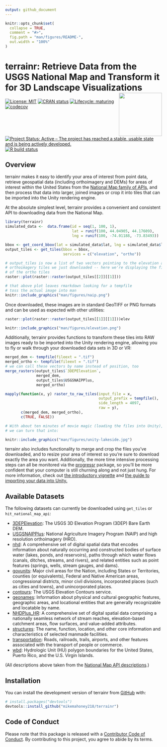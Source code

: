 ```yaml
---
output: github_document
---
```


<!-- README.md is generated from README.Rmd. Please edit that file -->

```r
knitr::opts_chunk$set(
  collapse = TRUE,
  comment = "#>",
  fig.path = "man/figures/README-",
  out.width = "100%"
)
```

# terrainr: Retrieve Data from the USGS National Map and Transform it for 3D Landscape Visualizations <a href='https://mikemahoney218.github.io/terrainr/'><img src="man/figures/logo.png" align="right" height="138.5"/></a>

<!-- badges: start -->

[![License: MIT](https://img.shields.io/badge/license-MIT-green)](https://choosealicense.com/licenses/mit/) [![CRAN status](https://www.r-pkg.org/badges/version/terrainr)](https://CRAN.R-project.org/package=terrainr) [![Lifecycle: maturing](https://img.shields.io/badge/lifecycle-maturing-blue.svg)](https://www.tidyverse.org/lifecycle/#maturing) [![codecov](https://codecov.io/gh/mikemahoney218/terrainr/branch/master/graph/badge.svg)](https://codecov.io/gh/mikemahoney218/terrainr) [![Project Status: Active – The project has reached a stable, usable state and is being actively developed.](https://www.repostatus.org/badges/latest/active.svg)](https://www.repostatus.org/#active) [![R build status](https://github.com/mikemahoney218/terrainr/workflows/R-CMD-check/badge.svg)](https://github.com/mikemahoney218/terrainr/actions)

<!-- badges: end -->

## Overview

terrainr makes it easy to identify your area of interest from point data, retrieve geospatial data (including orthoimagery and DEMs) for areas of interest within the United States from the [National Map family of APIs](https://viewer.nationalmap.gov/services/), and then process that data into larger, joined images or crop it into tiles that can be imported into the Unity rendering engine.

At the absolute simplest level, terrainr provides a convenient and consistent API to downloading data from the National Map.

```r
library(terrainr)
simulated_data <-  data.frame(id = seq(1, 100, 1),
                              lat = runif(100, 44.04905, 44.17609), 
                              lng = runif(100, -74.01188, -73.83493))

bbox <- get_coord_bbox(lat = simulated_data$lat, lng = simulated_data$lng) 
output_tiles <- get_tiles(bbox = bbox,
                          services = c("elevation", "ortho"))
```

```r
# output_tiles is now a list of two vectors pointing to the elevation and 
# orthoimagery tiles we just downloaded -- here we're displaying the first
# of the ortho tiles
raster::plot(raster::raster(output_tiles[[2]][[1]]))
```

```r
# that above plot leaves rmarkdown looking for a tempfile
# toss the actual image into man
knitr::include_graphics("man/figures/naip.png")
```

Once downloaded, these images are in standard GeoTIFF or PNG formats and can be used as expected with other utilities:

```r
raster::plot(raster::raster(output_tiles[[1]][[1]]))elev
```

```r
knitr::include_graphics("man/figures/elevation.png")
```

Additionally, terrainr provides functions to transform these tiles into RAW images ready to be imported into the Unity rendering engine, allowing you to fly or walk through your downloaded data sets in 3D or VR:

```r
merged_dem <- tempfile(fileext = ".tif")
merged_ortho <- tempfile(fileext = ".tif")
# we can call these vectors by name instead of position, too
merge_rasters(output_tiles$`3DEPElevation`, 
              merged_dem, 
              output_tiles$USGSNAIPPlus, 
              merged_ortho)

mapply(function(x, y) raster_to_raw_tiles(input_file = x, 
                                          output_prefix = tempfile(), 
                                          side_length = 4097, 
                                          raw = y),
       c(merged_dem, merged_ortho),
       c(TRUE, FALSE))

# With about ten minutes of movie magic (loading the files into Unity), 
# we can turn that into:
```

```r
knitr::include_graphics("man/figures/unity-lakeside.jpg")
```

terrainr also includes functionality to merge and crop the files you've downloaded, and to resize your area of interest so you're sure to download exactly the area you want. Additionally, the more time intensive processing steps can all be monitored via the [progressr](https://github.com/HenrikBengtsson/progressr) package, so you'll be more confident that your computer is still churning along and not just hung. For more information, check out [the introductory vignette](https://mikemahoney218.github.io/terrainr/articles/overview.html) and [the guide to importing your data into Unity.](https://mikemahoney218.github.io/terrainr/articles/unity_instructions.html)

## Available Datasets

The following datasets can currently be downloaded using `get_tiles` or `hit_national_map_api`:

-   [3DEPElevation](https://elevation.nationalmap.gov/arcgis/rest/services/3DEPElevation/ImageServer): The USGS 3D Elevation Program (3DEP) Bare Earth DEM.
-   [USGSNAIPPlus](https://services.nationalmap.gov/arcgis/rest/services/USGSNAIPPlus/MapServer): National Agriculture Imagery Program (NAIP) and high resolution orthoimagery (HRO).
-   [nhd](https://hydro.nationalmap.gov/arcgis/rest/services/nhd/MapServer): A comprehensive set of digital spatial data that encodes information about naturally occurring and constructed bodies of surface water (lakes, ponds, and reservoirs), paths through which water flows (canals, ditches, streams, and rivers), and related entities such as point features (springs, wells, stream gauges, and dams).
-   [govunits](https://carto.nationalmap.gov/arcgis/rest/services/govunits/MapServer): Major civil areas for the Nation, including States or Territories, counties (or equivalents), Federal and Native American areas, congressional districts, minor civil divisions, incorporated places (such as cities and towns), and unincorporated places.
-   [contours](https://carto.nationalmap.gov/arcgis/rest/services/contours/MapServer): The USGS Elevation Contours service.
-   [geonames](https://carto.nationalmap.gov/arcgis/rest/services/geonames/MapServer): Information about physical and cultural geographic features, geographic areas, and locational entities that are generally recognizable and locatable by name.
-   [NHDPlus\_HR](https://hydro.nationalmap.gov/arcgis/rest/services/NHDPlus_HR/MapServer): A comprehensive set of digital spatial data comprising a nationally seamless network of stream reaches, elevation-based catchment areas, flow surfaces, and value-added attributes.
-   [structures](https://carto.nationalmap.gov/arcgis/rest/services/structures/MapServer): The name, function, location, and other core information and characteristics of selected manmade facilities.
-   [transportation](https://carto.nationalmap.gov/arcgis/rest/services/transportation/MapServer): Roads, railroads, trails, airports, and other features associated with the transport of people or commerce.
-   [wbd](https://hydro.nationalmap.gov/arcgis/rest/services/wbd/MapServer): Hydrologic Unit (HU) polygon boundaries for the United States, Puerto Rico, and the U.S. Virgin Islands.

(All descriptions above taken from the [National Map API descriptions](https://viewer.nationalmap.gov/services/).)

## Installation

You can install the development version of terrainr from [GitHub](https://github.com/mikemahoney218/terrainr) with:

``` r
# install.packages("devtools")
devtools::install_github("mikemahoney218/terrainr")
```

## Code of Conduct

Please note that this package is released with a [Contributor
Code of Conduct](https://ropensci.org/code-of-conduct/). 
By
contributing to this project, you agree to abide by its terms.
